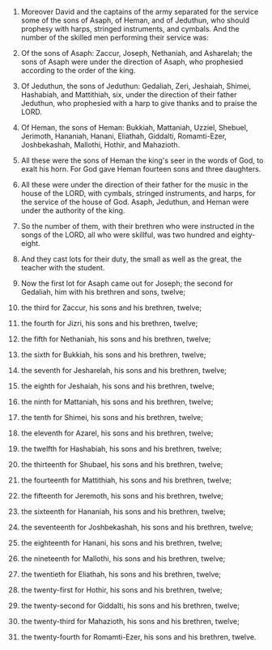 
1. Moreover David and the captains of the army separated for the service some of the sons of Asaph, of Heman, and of Jeduthun, who should prophesy with harps, stringed instruments, and cymbals. And the number of the skilled men performing their service was:

2. Of the sons of Asaph: Zaccur, Joseph, Nethaniah, and Asharelah; the sons of Asaph were under the direction of Asaph, who prophesied according to the order of the king.

3. Of Jeduthun, the sons of Jeduthun: Gedaliah, Zeri, Jeshaiah, Shimei, Hashabiah, and Mattithiah, six, under the direction of their father Jeduthun, who prophesied with a harp to give thanks and to praise the LORD.

4. Of Heman, the sons of Heman: Bukkiah, Mattaniah, Uzziel, Shebuel, Jerimoth, Hananiah, Hanani, Eliathah, Giddalti, Romamti-Ezer, Joshbekashah, Mallothi, Hothir, and Mahazioth.

5. All these were the sons of Heman the king's seer in the words of God, to exalt his horn. For God gave Heman fourteen sons and three daughters.

6. All these were under the direction of their father for the music in the house of the LORD, with cymbals, stringed instruments, and harps, for the service of the house of God. Asaph, Jeduthun, and Heman were under the authority of the king.

7. So the number of them, with their brethren who were instructed in the songs of the LORD, all who were skillful, was two hundred and eighty-eight.

8. And they cast lots for their duty, the small as well as the great, the teacher with the student.

9. Now the first lot for Asaph came out for Joseph; the second for Gedaliah, him with his brethren and sons, twelve;

10. the third for Zaccur, his sons and his brethren, twelve;

11. the fourth for Jizri, his sons and his brethren, twelve;

12. the fifth for Nethaniah, his sons and his brethren, twelve;

13. the sixth for Bukkiah, his sons and his brethren, twelve;

14. the seventh for Jesharelah, his sons and his brethren, twelve;

15. the eighth for Jeshaiah, his sons and his brethren, twelve;

16. the ninth for Mattaniah, his sons and his brethren, twelve;

17. the tenth for Shimei, his sons and his brethren, twelve;

18. the eleventh for Azarel, his sons and his brethren, twelve;

19. the twelfth for Hashabiah, his sons and his brethren, twelve;

20. the thirteenth for Shubael, his sons and his brethren, twelve;

21. the fourteenth for Mattithiah, his sons and his brethren, twelve;

22. the fifteenth for Jeremoth, his sons and his brethren, twelve;

23. the sixteenth for Hananiah, his sons and his brethren, twelve;

24. the seventeenth for Joshbekashah, his sons and his brethren, twelve;

25. the eighteenth for Hanani, his sons and his brethren, twelve;

26. the nineteenth for Mallothi, his sons and his brethren, twelve;

27. the twentieth for Eliathah, his sons and his brethren, twelve;

28. the twenty-first for Hothir, his sons and his brethren, twelve;

29. the twenty-second for Giddalti, his sons and his brethren, twelve;

30. the twenty-third for Mahazioth, his sons and his brethren, twelve;

31. the twenty-fourth for Romamti-Ezer, his sons and his brethren, twelve.



